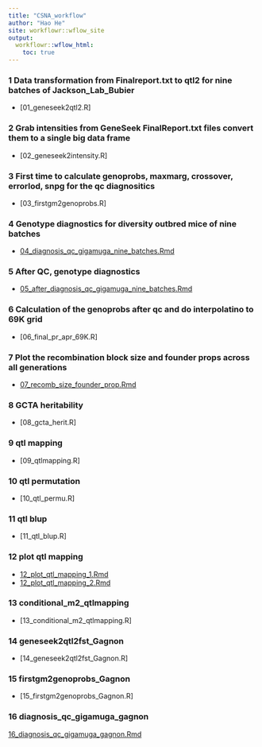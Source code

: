 ```yaml
---
title: "CSNA_workflow"
author: "Hao He"
site: workflowr::wflow_site
output:
  workflowr::wflow_html:
    toc: true
---
```


### 1 Data transformation from Finalreport.txt to qtl2 for nine batches of Jackson_Lab_Bubier
* [01_geneseek2qtl2.R]

### 2 Grab intensities from GeneSeek FinalReport.txt files convert them to a single big data frame
* [02_geneseek2intensity.R]

### 3 First time to calculate genoprobs, maxmarg, crossover, errorlod, snpg for the qc diagnositics
* [03_firstgm2genoprobs.R]

### 4 Genotype diagnostics for diversity outbred mice of nine batches
* [04_diagnosis_qc_gigamuga_nine_batches.Rmd](04_diagnosis_qc_gigamuga_nine_batches.html)

### 5 After QC, genotype diagnostics
* [05_after_diagnosis_qc_gigamuga_nine_batches.Rmd](05_after_diagnosis_qc_gigamuga_nine_batches.html)

### 6 Calculation of the genoprobs after qc and do interpolatino to 69K grid
* [06_final_pr_apr_69K.R]

### 7 Plot the recombination block size and founder props across all generations
* [07_recomb_size_founder_prop.Rmd](07_recomb_size_founder_prop.html)

### 8 GCTA heritability 
* [08_gcta_herit.R]

### 9 qtl mapping
* [09_qtlmapping.R]

### 10 qtl permutation
* [10_qtl_permu.R]

### 11 qtl blup
* [11_qtl_blup.R]

### 12 plot qtl mapping
* [12_plot_qtl_mapping_1.Rmd](12_plot_qtl_mapping_1.html)
* [12_plot_qtl_mapping_2.Rmd](12_plot_qtl_mapping_2.html)

### 13 conditional_m2_qtlmapping
* [13_conditional_m2_qtlmapping.R]

### 14 geneseek2qtl2fst_Gagnon
* [14_geneseek2qtl2fst_Gagnon.R]

### 15 firstgm2genoprobs_Gagnon
* [15_firstgm2genoprobs_Gagnon.R]

### 16 diagnosis_qc_gigamuga_gagnon
[16_diagnosis_qc_gigamuga_gagnon.Rmd](16_diagnosis_qc_gigamuga_gagnon.html)
